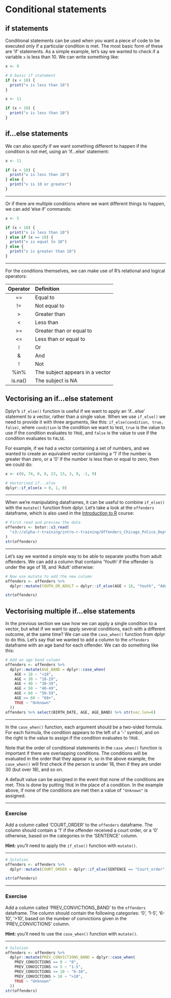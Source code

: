 # Conditional statements

## if statements

Conditional statements can be used when you want a piece of code to be executed only if a particular condition is met. The most basic form of these are 'if' statements. As a simple example, let's say we wanted to check if a variable `x` is less than 10. We can write something like:

```r
x <- 9

# A basic if statement
if (x < 10) {
  print("x is less than 10")
}
```

```r
x <- 11

if (x < 10) {
  print("x is less than 10")
}
```


## if...else statements

We can also specify if we want something different to happen if the condition is not met, using an 'if...else' statement:

```r
x <- 11

if (x < 10) {
  print("x is less than 10")
} else {
  print("x is 10 or greater")
}
```

---

Or if there are multiple conditions where we want different things to happen, we can add 'else if' commands:

```r
x <- 5

if (x < 10) {
  print("x is less than 10")
} else if (x == 10) {
  print("x is equal to 10")
} else {
  print("x is greater than 10")
}
```

---

For the conditions themselves, we can make use of R's relational and logical operators:

| Operator | Definition |
| :------: | :--------- |
|    ==    | Equal to                        |
|    !=    | Not equal to                    |
|    >     | Greater than                    |
|    <     | Less than                       |
|    >=    | Greater than or equal to        |
|    <=    | Less than or equal to           |
|  &#448;  | Or                              |
|    &     | And                             |
|    !     | Not                             |
|   %in%   | The subject appears in a vector |
| is.na()  | The subject is NA               |


## Vectorising an if...else statement

Dplyr's `if_else()` function is useful if we want to apply an 'if...else' statement to a vector, rather than a single value. When we use `if_else()` we need to provide it with three arguments, like this: `if_else(condition, true, false)`, where `condition` is the condition we want to test, `true` is the value to use if the condition evaluates to `TRUE`, and `false` is the value to use if the condition evaluates to `FALSE`.

For example, if we had a vector containing a set of numbers, and we wanted to create an equivalent vector containing a '1' if the number is greater than zero, or a '0' if the number is less than or equal to zero, then we could do:

```r
x <- c(0, 74, 0, 8, 23, 15, 3, 0, -1, 9)

# Vectorised if...else
dplyr::if_else(x > 0, 1, 0)
```

---

When we're manipulating dataframes, it can be useful to combine `if_else()` with the `mutate()` function from dplyr. Let's take a look at the `offenders` dataframe, which is also used in the [Introduction to R](https://github.com/moj-analytical-services/IntroRTraining) course:

```r
# First read and preview the data
offenders <- botor::s3_read(
  "s3://alpha-r-training/intro-r-training/Offenders_Chicago_Police_Dept_Main.csv", read.csv
)
str(offenders)
```

---

Let's say we wanted a simple way to be able to separate youths from adult offenders. We can add a column that contains 'Youth' if the offender is under the age of 18, and 'Adult' otherwise:

```r
# Now use mutate to add the new column
offenders <- offenders %>%
  dplyr::mutate(YOUTH_OR_ADULT = dplyr::if_else(AGE < 18, "Youth", "Adult"))

str(offenders)
```


## Vectorising multiple if...else statements

In the previous section we saw how we can apply a single condition to a vector, but what if we want to apply several conditions, each with a different outcome, at the same time? We can use the `case_when()` function from dplyr to do this. Let's say that we wanted to add a column to the `offenders` dataframe with an age band for each offender. We can do something like this:

```r
# Add an age band column
offenders <- offenders %>%
  dplyr::mutate(AGE_BAND = dplyr::case_when(
    AGE < 18 ~ "<18",
    AGE < 30 ~ "18-29",
    AGE < 40 ~ "30-39",
    AGE < 50 ~ "40-49",
    AGE < 60 ~ "50-59",
    AGE >= 60 ~ "60+",
    TRUE ~ "Unknown"
  ))
offenders %>% select(BIRTH_DATE, AGE, AGE_BAND) %>% str(vec.len=6)
```

---

In the `case_when()` function, each argument should be a two-sided formula. For each formula, the condition appears to the left of a '`~`' symbol, and on the right is the value to assign if the condition evaluates to `TRUE`.

Note that the order of conditional statements in the `case_when()` function is important if there are overlapping conditions. The conditions will be evaluated in the order that they appear in, so in the above example, the `case_when()` will first check if the person is under 18, then if they are under 30 (but over 18), and so on.

A default value can be assigned in the event that none of the conditions are met. This is done by putting `TRUE` in the place of a condition. In the example above, if none of the conditions are met then a value of `"Unknown"` is assigned.


---

### Exercise

Add a column called 'COURT_ORDER' to the `offenders` dataframe. The column should contain a '1' if the offender received a court order, or a '0' otherwise, based on the categories in the 'SENTENCE' column.

**Hint:** you'll need to apply the `if_else()` function with `mutate()`.

---

```r
# Solution
offenders <- offenders %>%
  dplyr::mutate(COURT_ORDER = dplyr::if_else(SENTENCE == "Court_order", 1, 0))

str(offenders)
```

---

### Exercise

Add a column called 'PREV_CONVICTIONS_BAND' to the `offenders` dataframe. The column should contain the following categories: '0', '1-5', '6-10', '>10', based on the number of convictions given in the 'PREV_CONVICTIONS' column.

**Hint:** you'll need to use the `case_when()` function with `mutate()`.

---

```r
# Solution
offenders <- offenders %>%
  dplyr::mutate(PREV_CONVICTIONS_BAND = dplyr::case_when(
    PREV_CONVICTIONS == 0 ~ "0",
    PREV_CONVICTIONS <= 5 ~ "1-5",
    PREV_CONVICTIONS <= 10 ~ "6-10",
    PREV_CONVICTIONS > 10 ~ ">10",
    TRUE ~ "Unknown"
  ))
str(offenders)
```
